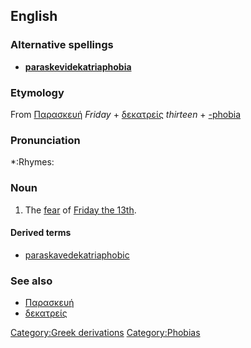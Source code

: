 {{wikipedia|Friday the 13th}}

==English==

===Alternative spellings===
*'''[[paraskevidekatriaphobia]]'''

=== Etymology ===
From {{AGr.}} [[Παρασκευή]] ''Friday'' + [[δεκατρείς]] ''thirteen'' + [[-phobia]]

===Pronunciation===
*:Rhymes: {{IPAchar|[[Rhymes:English:-əʊbiə|-əʊbiə]]}}

===Noun===
{{en-noun|paraskavedekatriaphobia|-}}
# {{psychology}} The [[fear]] of [[w:Friday the 13th|Friday the 13th]].

====Derived terms====
* [[paraskavedekatriaphobic]]

===See also===
* [[Παρασκευή]]
* [[δεκατρείς]]

[[Category:Greek derivations]]
[[Category:Phobias]]